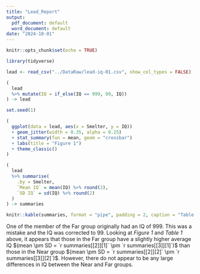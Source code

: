 ```yaml
---
title: "Lead_Report"
output:
  pdf_document: default
  word_document: default
date: "2024-10-01"
---
```


```r
knitr::opts_chunk$set(echo = TRUE)
```

```r
library(tidyverse)
```

```r
lead <- read_csv("../DataRaw/lead-iq-01.csv", show_col_types = FALSE)
```


```r
(
  lead
  %>% mutate(IQ = if_else(IQ == 999, 99, IQ))
) -> lead
```


```r
set.seed(1)

(
  ggplot(data = lead, aes(x = Smelter, y = IQ))
  + geom_jitter(width = 0.35, alpha = 0.25)
  + stat_summary(fun = mean, geom = "crossbar")
  + labs(title = "Figure 1")
  + theme_classic()
)
```


```r
(
  lead
  %>% summarise(
    .by = Smelter,
    `Mean IQ` = mean(IQ) %>% round(2),
    `SD IQ` = sd(IQ) %>% round(2)
  )
) -> summaries

knitr::kable(summaries, format = "pipe", padding = 2, caption = "Table 1: Means and SDs")
```



One of the member of the Far group originally had an IQ of 999. This was a mistake and the IQ was corrected to 99. Looking at *Figure 1* and *Table 1* above, it appears that those in the Far group have a slightly higher average IQ $(mean \pm SD = `r summaries[[2]][1]` \pm `r summaries[[3]][1]`)$ than those in the Near group $(mean \pm SD = `r summaries[[2]][2]` \pm `r summaries[[3]][2]`)$. However, there do not appear to be any large differences in IQ between the Near and Far groups.
